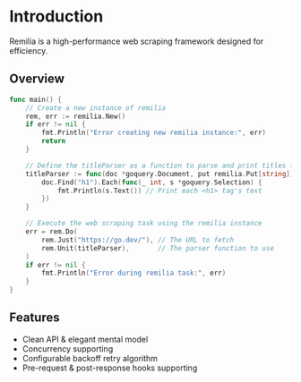 # Introduction

Remilia is a high-performance web scraping framework designed for efficiency.

## Overview

```go
func main() {
	// Create a new instance of remilia
	rem, err := remilia.New()
	if err != nil {
		fmt.Println("Error creating new remilia instance:", err)
		return
	}

	// Define the titleParser as a function to parse and print titles from a web page
	titleParser := func(doc *goquery.Document, put remilia.Put[string]) {
		doc.Find("h1").Each(func(_ int, s *goquery.Selection) {
			fmt.Println(s.Text()) // Print each <h1> tag's text
		})
	}

	// Execute the web scraping task using the remilia instance
	err = rem.Do(
		rem.Just("https://go.dev/"), // The URL to fetch
		rem.Unit(titleParser),       // The parser function to use
	)
	if err != nil {
		fmt.Println("Error during remilia task:", err)
	}
}

```

## Features

- Clean API & elegant mental model
- Concurrency supporting
- Configurable backoff retry algorithm
- Pre-request & post-response hooks supporting
